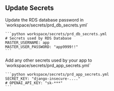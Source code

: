 ## Update Secrets

<Steps>
  <Step title="RDS database password">
    Update the RDS database password in `workspace/secrets/prd_db_secrets.yml`

    ```python workspace/secrets/prd_db_secrets.yml
    # Secrets used by RDS Database
    MASTER_USERNAME: app
    MASTER_USER_PASSWORD: "app9999!!"
    ```

  </Step>
  <Step title="App secrets">
    Add any other secrets used by your app to  `workspace/secrets/prd_app_secrets.yml`

    ```python workspace/secrets/prd_app_secrets.yml
    SECRET_KEY: "django-insecure-...."
    # OPENAI_API_KEY: "sk-***"
    ```

  </Step>
</Steps>
